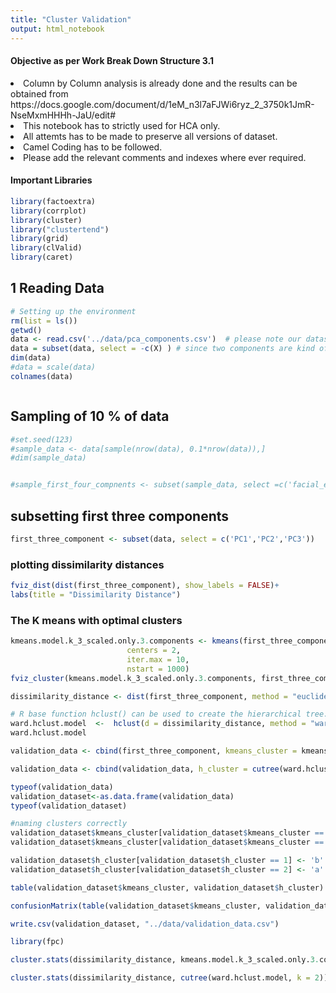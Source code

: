 ```yaml
---
title: "Cluster Validation"
output: html_notebook
---
```


#### Objective as per Work Break Down Structure 3.1

<li> Column by Column analysis is already done and the results can be obtained from https://docs.google.com/document/d/1eM_n3l7aFJWi6ryz_2_3750k1JmR-NseMxmHHHh-JaU/edit# </li>
<li> This notebook has to strictly used for HCA only. </li>
<li> All attemts has to be made to preserve all versions of dataset.</li>
<li> Camel Coding has to be followed.</li>
<li> Please add the relevant comments and indexes where ever required.</li>

#### Important Libraries
```r
library(factoextra)
library(corrplot)
library(cluster)
library("clustertend")
library(grid)
library(clValid)
library(caret)
```


## 1 Reading Data

```r
# Setting up the environment
rm(list = ls())
getwd()
data <- read.csv('../data/pca_components.csv')  # please note our dataset is already scaled
data = subset(data, select = -c(X) ) # since two components are kind of same we will drop the second one
dim(data)
#data = scale(data)
colnames(data)



```

## Sampling of 10 % of data

```r
#set.seed(123)
#sample_data <- data[sample(nrow(data), 0.1*nrow(data)),]
#dim(sample_data)


#sample_first_four_compnents <- subset(sample_data, select =c('facial_expression','physical_strain','work_strain'))

```

## subsetting first three components
```r
first_three_component <- subset(data, select = c('PC1','PC2','PC3'))
```

### plotting dissimilarity distances
```r
fviz_dist(dist(first_three_component), show_labels = FALSE)+
labs(title = "Dissimilarity Distance")
```


### The K means with optimal clusters

```r
kmeans.model.k_3_scaled.only.3.components <- kmeans(first_three_component, 
                          centers = 2, 
                          iter.max = 10, 
                          nstart = 1000)
fviz_cluster(kmeans.model.k_3_scaled.only.3.components, first_three_component, ellipse.type = "norm")

```



```r
dissimilarity_distance <- dist(first_three_component, method = "euclidean")

# R base function hclust() can be used to create the hierarchical tree.
ward.hclust.model  <-  hclust(d = dissimilarity_distance, method = "ward.D2")
ward.hclust.model
```



```r

validation_data <- cbind(first_three_component, kmeans_cluster = kmeans.model.k_3_scaled.only.3.components$cluster)
```


```r
validation_data <- cbind(validation_data, h_cluster = cutree(ward.hclust.model, k = 2))
```



```r
typeof(validation_data)
validation_dataset<-as.data.frame(validation_data)
typeof(validation_dataset)
```


```r
#naming clusters correctly
validation_dataset$kmeans_cluster[validation_dataset$kmeans_cluster == 1] <- 'a'
validation_dataset$kmeans_cluster[validation_dataset$kmeans_cluster == 2] <- 'b'

validation_dataset$h_cluster[validation_dataset$h_cluster == 1] <- 'b'
validation_dataset$h_cluster[validation_dataset$h_cluster == 2] <- 'a'

```



```r
table(validation_dataset$kmeans_cluster, validation_dataset$h_cluster)
```



```r
confusionMatrix(table(validation_dataset$kmeans_cluster, validation_dataset$h_cluster))
```



```r
write.csv(validation_dataset, "../data/validation_data.csv")
```






```r
library(fpc)

cluster.stats(dissimilarity_distance, kmeans.model.k_3_scaled.only.3.components$cluster)
```


```r
cluster.stats(dissimilarity_distance, cutree(ward.hclust.model, k = 2))
```

